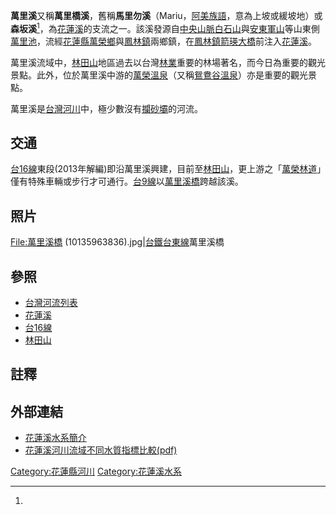 {{Infobox river
| river_name = 萬里溪
| native_name = 馬里勿溪
| other_name = 萬里橋溪
| image_name = Miles River , Hualien.JPG
| image_size = 300px
| caption    = 萬里溪與遠處[[海岸山脈|海岸山脈]]
| origin     = [[萬里池|萬里池]]
| mouth      = [[箭瑛大橋|箭瑛大橋]]前
| progression = [[花蓮溪|花蓮溪]]
| basin_countries = {{ROC}}
| location   = [[花蓮縣|花蓮縣]][[萬榮鄉|萬榮鄉]]與[[鳳林鎮_(臺灣)|鳳林鎮]]
| length     = {{convert|53.31|km|0|}}
| elevation  = 約{{convert|3000|m|0|}}
| mouth_elevation = {{convert|90|m|0|}}
| discharge  = 
| watershed  = {{convert|264.39|km2|0|f}}
}}
'''萬里溪'''又稱'''萬里橋溪'''，舊稱'''馬里勿溪'''（Mariu，[[阿美族語|阿美族語]]，意為上坡或緩坡地）或'''森坂溪'''<ref name="北林三村"/>，為[[花蓮溪|花蓮溪]]的支流之一。該溪發源自[[中央山脈|中央山脈]][[白石山_(台灣)|白石山]]與[[安東軍山|安東軍山]]等山東側[[萬里池|萬里池]]，流經[[花蓮縣|花蓮縣]][[萬榮鄉|萬榮鄉]]與[[鳳林鎮_(台灣)|鳳林鎮]]兩鄉鎮，在[[鳳林鎮_(台灣)|鳳林鎮]][[箭瑛大橋|箭瑛大橋]]前注入[[花蓮溪|花蓮溪]]。

萬里溪流域中，[[林田山|林田山]]地區過去以台灣[[林業|林業]]重要的林場著名，而今日為重要的觀光景點。此外，位於萬里溪中游的[[萬榮溫泉|萬榮溫泉]]（又稱[[鴛鴦谷溫泉|鴛鴦谷溫泉]]）亦是重要的觀光景點。

萬里溪是[[台灣|台灣]][[河川|河川]]中，極少數沒有[[攔砂壩|攔砂壩]]的河流。

==交通==

[[台16線|台16線]]東段(2013年解編)即沿萬里溪興建，目前至[[林田山|林田山]]，更上游之「[[萬榮林道|萬榮林道]]」僅有特殊車輛或步行才可通行。[[台9線|台9線]]以[[萬里溪橋|萬里溪橋]]跨越該溪。

==照片==
<gallery>
File:萬里溪橋 (10135963836).jpg|[[台鐵|台鐵]][[台東線|台東線]]萬里溪橋
</gallery>

==參照==
*[[台灣河流列表|台灣河流列表]]
*[[花蓮溪|花蓮溪]]
*[[台16線|台16線]]
*[[林田山|林田山]]

== 註釋 ==
{{Reflist| refs=
<ref name="北林三村">{{cite web|language=zh-tw|url=http://ep.swcb.gov.tw/ep/File/REGENERATION/%E5%8C%97%E6%9E%97%E7%A4%BE%E5%8D%80%E8%BE%B2%E6%9D%91%E5%86%8D%E7%94%9F%E8%A8%88%E7%95%AB_201305141340430057.pdf|title=花蓮縣鳳林鎮北林三村社區農村再生計畫|author=|publisher=農村再生歷程網|date=2013年4月29日|accessdate=2015-09-09|archive-date=2016-03-05|archive-url=https://web.archive.org/web/20160305000639/http://ep.swcb.gov.tw/ep/File/REGENERATION/%E5%8C%97%E6%9E%97%E7%A4%BE%E5%8D%80%E8%BE%B2%E6%9D%91%E5%86%8D%E7%94%9F%E8%A8%88%E7%95%AB_201305141340430057.pdf|dead-url=no}}</ref>
}}

==外部連結==
{{commons category|Wanli River}}
*[https://web.archive.org/web/20070928100628/http://www.wra09.gov.tw/hulien02.htm 花蓮溪水系簡介]
*[https://web.archive.org/web/20070929132605/http://www.erm.dahan.edu.tw/re_and_en_paper/2005/01_2005_01.pdf 花蓮溪河川流域不同水質指標比較(pdf)]

{{台灣河流}}

[[Category:花蓮縣河川|Category:花蓮縣河川]]
[[Category:花蓮溪水系|Category:花蓮溪水系]]

{{Taiwan-river-stub}}